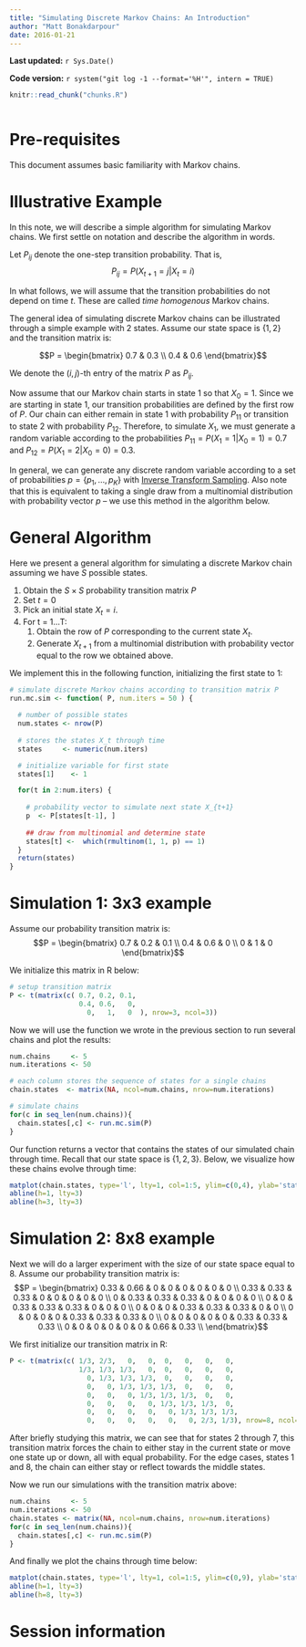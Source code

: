 ```yaml
---
title: "Simulating Discrete Markov Chains: An Introduction"
author: "Matt Bonakdarpour"
date: 2016-01-21
---
```


**Last updated:** `r Sys.Date()`

**Code version:** `r system("git log -1 --format='%H'", intern = TRUE)`

```r
knitr::read_chunk("chunks.R")
```

```r
```

# Pre-requisites

This document assumes basic familiarity with Markov chains.

# Illustrative Example

In this note, we will describe a simple algorithm for simulating Markov chains.  We first settle on notation and describe the algorithm in words. 

Let $P_{ij}$ denote the one-step transition probability. That is,
$$ P_{ij} = P(X_{t+1} = j | X_{t} = i)$$

In what follows, we will assume that the transition probabilities do not depend on time $t$. These are called *time homogenous* Markov chains. 

The general idea of simulating discrete Markov chains can be illustrated through a simple example with 2 states. Assume our state space is $\{1,2\}$ and the transition matrix is:

$$P = \begin{bmatrix}
    0.7 & 0.3 \\
    0.4 & 0.6
\end{bmatrix}$$

We denote the $(i,j)$-th entry of the matrix $P$ as $P_{ij}$. 

Now assume that our Markov chain starts in state 1 so that $X_0 = 1$. Since we are starting in state 1, our transition probabilities are defined by the first row of $P$. Our chain can either remain in state $1$ with probability $P_{11}$ or transition to state $2$ with probability $P_{12}$. Therefore, to simulate $X_1$, we must generate a random variable according to the probabilities $P_{11}= P(X_1 = 1 | X_0 = 1) = 0.7$ and $P_{12} = P(X_1 = 2 | X_0 = 0) = 0.3$.

In general, we can generate any discrete random variable according to a set of probabilities $p = \{p_1, \ldots, p_K\}$ with [Inverse Transform Sampling](inverse_transform_sampling.html). Also note that this is equivalent to taking a single draw from a multinomial distribution with probability vector $p$ -- we use this method in the algorithm below. 


# General Algorithm
Here we present a general algorithm for simulating a discrete Markov chain assuming we have $S$ possible states. 

1. Obtain the $S\times S$ probability transition matrix $P$
2. Set $t = 0$
2. Pick an initial state $X_t=i$. 
3. For t = 1...T:   
      1. Obtain the row of $P$ corresponding to the current state $X_t$.
      2. Generate $X_{t+1}$ from a multinomial distribution with probability vector equal to the row we obtained above. 

We implement this in the following function, initializing the first state to $1$:
```r
# simulate discrete Markov chains according to transition matrix P
run.mc.sim <- function( P, num.iters = 50 ) {
  
  # number of possible states
  num.states <- nrow(P)
  
  # stores the states X_t through time
  states     <- numeric(num.iters)

  # initialize variable for first state 
  states[1]    <- 1

  for(t in 2:num.iters) {
    
    # probability vector to simulate next state X_{t+1}
    p  <- P[states[t-1], ]
    
    ## draw from multinomial and determine state
    states[t] <-  which(rmultinom(1, 1, p) == 1)
  }
  return(states)
}
```

# Simulation 1: 3x3 example

Assume our probability transition matrix is:
$$P = \begin{bmatrix}
    0.7 & 0.2 & 0.1 \\
    0.4 & 0.6 & 0 \\
    0   & 1   & 0 
\end{bmatrix}$$

We initialize this matrix in R below:
```r
# setup transition matrix 
P <- t(matrix(c( 0.7, 0.2, 0.1, 
                 0.4, 0.6,   0, 
                   0,   1,   0  ), nrow=3, ncol=3))
```


Now we will use the function we wrote in the previous section to run several chains and plot the results:

```r
num.chains     <- 5
num.iterations <- 50

# each column stores the sequence of states for a single chains
chain.states  <- matrix(NA, ncol=num.chains, nrow=num.iterations)

# simulate chains
for(c in seq_len(num.chains)){
  chain.states[,c] <- run.mc.sim(P)
}
```

Our function returns a vector that contains the states of our simulated chain through time. Recall that our state space is $\{1,2,3\}$. Below, we  visualize how these chains evolve through time:
```r
matplot(chain.states, type='l', lty=1, col=1:5, ylim=c(0,4), ylab='state', xlab='time')
abline(h=1, lty=3)
abline(h=3, lty=3)
```


# Simulation 2: 8x8 example

Next we will do a larger experiment with the size of our state space equal to 8.  Assume our probability transition matrix is:
$$P = \begin{bmatrix}
    0.33 & 0.66 & 0     & 0   & 0    & 0     & 0    & 0 \\
    0.33 & 0.33 & 0.33  & 0   & 0    & 0     & 0    & 0 \\
    0    & 0.33 & 0.33 & 0.33 & 0    & 0     & 0    & 0 \\
    0    & 0    & 0.33 & 0.33 & 0.33 & 0     & 0    & 0 \\
    0    & 0    & 0    & 0.33 & 0.33 & 0.33  & 0    & 0   \\
    0    & 0    & 0    & 0    & 0.33 & 0.33  & 0.33 & 0   \\
    0    & 0    & 0    & 0    & 0    & 0.33  & 0.33 & 0.33 \\
    0    & 0    & 0    & 0    & 0    & 0     & 0.66 & 0.33 \\
\end{bmatrix}$$

We first initialize our transition matrix in R:

```r
P <- t(matrix(c( 1/3, 2/3,   0,   0,  0,   0,   0,   0,
                 1/3, 1/3, 1/3,   0,  0,   0,   0,   0,
                   0, 1/3, 1/3, 1/3,  0,   0,   0,   0,
                   0,   0, 1/3, 1/3, 1/3,  0,   0,   0,
                   0,   0,   0, 1/3, 1/3, 1/3,  0,   0,
                   0,   0,   0,   0, 1/3, 1/3, 1/3,  0,
                   0,   0,   0,   0,   0, 1/3, 1/3, 1/3,
                   0,   0,   0,   0,   0,   0, 2/3, 1/3), nrow=8, ncol=8))
```

After briefly studying this matrix, we can see that for states 2 through 7, this transition matrix forces the chain to either stay in the current state or move one state up or down, all with equal probability. For the edge cases, states 1 and 8, the chain can either stay or reflect towards the middle states.

Now we run our simulations with the transition matrix above:
```r
num.chains     <- 5
num.iterations <- 50
chain.states <- matrix(NA, ncol=num.chains, nrow=num.iterations)
for(c in seq_len(num.chains)){
  chain.states[,c] <- run.mc.sim(P)
}
```

And finally we plot the chains through time below:
```r
matplot(chain.states, type='l', lty=1, col=1:5, ylim=c(0,9), ylab='state', xlab='time')
abline(h=1, lty=3)
abline(h=8, lty=3)
```

# Session information

```r
```
